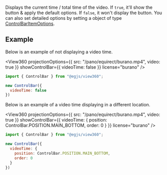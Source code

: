 
<OptionDescriptor type="boolean | ControlBarItemOptions" defaultVal="true" added="4.0.0" />

Displays the current time / total time of the video.
If `true`, it'll show the button & apply the default options.
If `false`, it won't display the button.
You can also set detailed options by setting a object of type [ControlBarItemOptions](/docs/api/Plugin/Interface/ControlBarItemOptions).

## Example
Below is an example of not displaying a video time.

<View360
  projectionOptions={{
    src: "/pano/equirect/burano.mp4",
    video: true
  }}
  showControlBar={{ videoTime: false }}
  license="burano" />

```js
import { ControlBar } from "@egjs/view360";

new ControlBar({
  videoTime: false
})
```

Below is an example of a video time displaying in a different location.

<View360
  projectionOptions={{
    src: "/pano/equirect/burano.mp4",
    video: true
  }}
  showControlBar={{ videoTime: {
    position: ControlBar.POSITION.MAIN_BOTTOM,
    order: 0
  } }}
  license="burano" />

```js
import { ControlBar } from "@egjs/view360";

new ControlBar({
  videoTime: {
    position: ControlBar.POSITION.MAIN_BOTTOM,
    order: 0
  }
})
```
